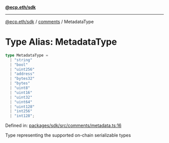 [**@ecp.eth/sdk**](../../index.mdx)

***

[@ecp.eth/sdk](/sdk-reference/index.mdx) / [comments](/sdk-reference/comments/index.mdx) / MetadataType

# Type Alias: MetadataType

```ts
type MetadataType = 
  | "string"
  | "bool"
  | "uint256"
  | "address"
  | "bytes32"
  | "bytes"
  | "uint8"
  | "uint16"
  | "uint32"
  | "uint64"
  | "uint128"
  | "int256"
  | "int128";
```

Defined in: [packages/sdk/src/comments/metadata.ts:16](https://github.com/ecp-eth/comments-monorepo/blob/main/packages/sdk/src/comments/metadata.ts#L16)

Type representing the supported on-chain serializable types
